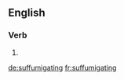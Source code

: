 ==English==

===Verb===
{{head|en|present participle}}

# {{present participle of|suffumigate|lang=en|nocat=1}}

[[de:suffumigating]]
[[fr:suffumigating]]